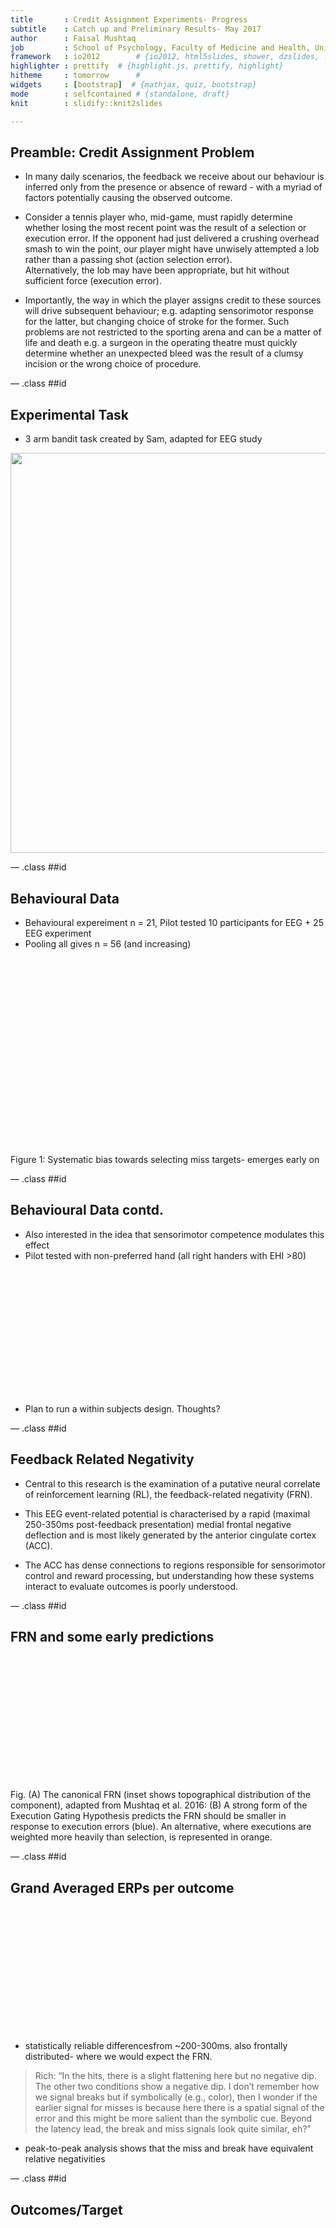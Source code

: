 ```yaml
---
title       : Credit Assignment Experiments- Progress
subtitle    : Catch up and Preliminary Results- May 2017
author      : Faisal Mushtaq
job         : School of Psychology, Faculty of Medicine and Health, University of Leeds
framework   : io2012        # {io2012, html5slides, shower, dzslides, ...}
highlighter : prettify  # {highlight.js, prettify, highlight}
hitheme     : tomorrow      # 
widgets     : [bootstrap]  # {mathjax, quiz, bootstrap}
mode        : selfcontained # {standalone, draft}
knit        : slidify::knit2slides

---
```


## Preamble: Credit Assignment Problem
* In many daily scenarios, the feedback we receive about our behaviour is inferred only from the presence or absence of reward - with a myriad of factors potentially causing the observed outcome. 

* Consider a tennis player who, mid-game, must rapidly determine whether losing the most recent point was the result of a selection or execution error. If the opponent had just delivered a crushing overhead smash to win the point, our player might have unwisely attempted a lob rather than a passing shot (action selection error).  
Alternatively, the lob may have been appropriate, but hit without sufficient force (execution error). 

* Importantly, the way in which the player assigns credit to these sources will drive subsequent behaviour; e.g. adapting sensorimotor response for the latter, but changing choice of stroke for the former. Such problems are not restricted to the sporting arena and can be a matter of life and death e.g. a surgeon in the operating theatre must quickly determine whether an unexpected bleed was the result of a clumsy incision or the wrong choice of procedure. 

--- .class ##id  

## Experimental Task
* 3 arm bandit task created by Sam, adapted for EEG study

</div> <div style="position: relative; left: 0; top: 0px; z-index:100">
<img src='assets/img/Task_Overview.png' width="640px">
</div>

--- .class ##id  


## Behavioural Data

* Behavioural expereiment n = 21, Pilot tested 10 participants for EEG + 25 EEG experiment
* Pooling all gives n = 56 (and increasing)

</div> <div style="position: relative; left: 16700; top: 0px; z-index:200">
<img src='assets/img/Pooled_Decision_Dynamics.png' height="300px" width="950px">
</div>
Figure 1: Systematic bias towards selecting miss targets- emerges early on

--- .class ##id  

## Behavioural Data contd.
* Also interested in the idea that sensorimotor competence modulates this effect
* Pilot tested with non-preferred hand (all right handers with EHI >80)

<div style="position: relative; left: 16700; top: 0px; z-index:200">
<img src='assets/img/NP_Freq_Analysis.png' height="200px" width="300px">
</div>

* Plan to run a within subjects design. Thoughts?

--- .class ##id  


## Feedback Related Negativity

* Central to this research is the examination of a putative neural correlate of reinforcement learning (RL), the feedback-related negativity (FRN). 

* This EEG event-related potential is characterised by a rapid (maximal 250-350ms post-feedback presentation) medial frontal negative deflection and is most likely generated by the anterior cingulate cortex (ACC). 

* The ACC has dense connections to regions responsible for sensorimotor control and reward processing, but understanding how these systems interact to evaluate outcomes is poorly understood. 

--- .class ##id 

## FRN and some early predictions

<div style="position: relative; left: 16700; top: 0px; z-index:200">
<img src='assets/img/Fig2_TopView_EEG_Predictions.png' height="200px" width="600px">
</div>

Fig. (A) The canonical FRN (inset shows topographical distribution of the component), adapted from Mushtaq et al. 2016: (B) A strong form of the Execution Gating Hypothesis predicts the FRN should be smaller in response to execution errors (blue). An alternative, where executions are weighted more heavily than selection, is represented in orange.


--- .class ##id 

## Grand Averaged ERPs per outcome

<div style="position: relative; left: 16700; top: 0px; z-index:200">
<img src='assets/img/FRN_ERP_Scalp.png' height="200px" width="400px">
</div>

* statistically reliable differencesfrom ~200-300ms. also frontally distributed- where we would expect the FRN. 

> Rich: "In the hits, there is a slight flattening here but no negative dip.   The other two conditions show a negative dip. I don’t remember how we signal breaks but if symbolically (e.g., color), then I wonder if the earlier signal for misses
is because here there is a spatial signal of the error and this might be more salient than the symbolic cue. Beyond the latency lead, the break and miss signals look quite similar, eh?"

* peak-to-peak analysis shows that the miss and break have equivalent relative negativities

--- .class ##id  

## Outcomes/Target 

<div style="position: relative; left: 16700; top: 0px; z-index:200">
<img src='assets/img/TargetType_3panel_Outcomes.png' height="700px" width="1000px">
</div>

> Rich: Re neutral: Although a bit hard to see, the main effect here seems to be that Break FRN is attenuated in the Neutral case.  This would be puzzling if I am not misunderstanding neutral since neutral probability would be between high and low. Could you replot these data, with each panel for one type of outcome (miss, break, hit) and the three functions showing when the outcome was high, low, or neutral. This would be another way to see if the ERP to a particular
outcome varies as a function of probability.    

--- .class ##id  

## Targets/Outcome 

<div style="position: relative; left: 16700; top: 0px; z-index:200">
<img src='assets/img/OutcomeType_3panel_Targets.png' height="700px" width="900px">
</div>

> Rich: the new figure reveals another curious result. for the miss trials, there is a downward swoop at around 130 ms for the high break and high miss conditions.
any thoughts on that?  it seems to be influencing the amplitude differences prior to the FRN. Not sure what to make of this, but FRN is largest for neutral in miss condition and smallest for neutral in break condition.
This is certainly at odds with a nice ordering based on probability within each condition.

> Faisal: We can see a similar pattern for the Hit target panel too. It's a very early negativity and I'm not sure why this is happening but I'm also not too convinced by these fluctuations - they don't show up as statistically significant when I run the mass univariate test and correct for false discovery rate (but I am being very conservative with my approach and could sensibly be more lenient here). it's something I need to investigate further. Currently running through the early vs late trials analysis so I'll get on to this later in the week. But as it stands, it's clear that there isn't just a main effect of probability. 

--- .class ##id  

## More- but not ready for prime time

* Inspired by the 2-armed bandit: an Interceptive timing version

* Manipulating feedback salience:

<div style="position: relative; left: 16700; top: 0px; z-index:200">
<img src='assets/img/Paradigm_Structure.png' height="700px" width="900px">
</div>

* (A) KP = Spatial; (B) KR = Binary

--- .class ##id  

## Interceptive timing results

* Conceptual replication: Consistent with the PNAS paper results- reduced risk aversion as feedback salience increases

* Veridical feedback

<div style="position: relative; left: 16700; top: 0px; z-index:200">
<img src='assets/img/Exp1_3panel.png' height="700px" width="900px">
</div>


--- .class ##id  

## Interceptive timing results contd.

* Pseudoveridical feedback

<div style="position: relative; left: 16700; top: 0px; z-index:200">
<img src='assets/img/Exp2_3panel.png' height="700px" width="900px">
</div>


--- .class ##id  

## Interceptive timing results contd.

* Pseudoveridical feedback + switch feedback within subjects

<div style="position: relative; left: 16700; top: 0px; z-index:200">
<img src='assets/img/Exp3_3panel.png' height="700px" width="900px">
</div>

--- .class ##id  

## And finally...

* PhD student (Jack Brookes) has been playing around with a VR version of the 3-arm bandit

<div style="position: relative; left: 16700; top: 0px; z-index:200">
<img src='assets/img/Capture.PNG' height="700px" width="660px">
</div>


* Havent quite figured the right parameters balancing task difficulty and no data collected yet but is lots of fun!...
